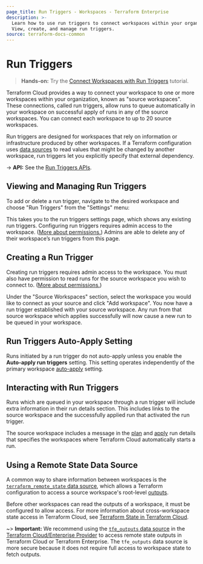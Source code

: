 ```yaml
---
page_title: Run Triggers - Workspaces - Terraform Enterprise
description: >-
  Learn how to use run triggers to connect workspaces within your organization.
  View, create, and manage run triggers.
source: terraform-docs-common
---
```


# Run Triggers

> **Hands-on:** Try the [Connect Workspaces with Run Triggers](/terraform/tutorials/cloud/cloud-run-triggers?utm_source=WEBSITE&utm_medium=WEB_IO&utm_offer=ARTICLE_PAGE&utm_content=DOCS) tutorial.

Terraform Cloud provides a way to connect your workspace to one or more workspaces within your organization, known as "source workspaces". These connections, called run triggers, allow runs to queue automatically in your workspace on successful apply of runs in any of the source workspaces. You can connect each workspace to up to 20 source workspaces.

Run triggers are designed for workspaces that rely on information or infrastructure produced by other workspaces. If a Terraform configuration uses [data sources](/terraform/language/data-sources) to read values that might be changed by another workspace, run triggers let you explicitly specify that external dependency.

-> **API:** See the [Run Triggers APIs](/terraform/enterprise/api-docs/run-triggers).

## Viewing and Managing Run Triggers

To add or delete a run trigger, navigate to the desired workspace and choose "Run Triggers" from the "Settings" menu:

This takes you to the run triggers settings page, which shows any existing run triggers. Configuring run triggers requires admin access to the workspace. ([More about permissions.](/terraform/enterprise/users-teams-organizations/permissions)) Admins are able to delete any of their workspace’s run triggers from this page.

[permissions-citation]: #intentionally-unused---keep-for-maintainers

## Creating a Run Trigger

Creating run triggers requires admin access to the workspace. You must also have permission to read runs for the source workspace you wish to connect to. ([More about permissions.](/terraform/enterprise/users-teams-organizations/permissions))

[permissions-citation]: #intentionally-unused---keep-for-maintainers

Under the "Source Workspaces" section, select the workspace you would like to connect as your source and click "Add workspace". You now have a run trigger established with your source workspace. Any run from that source workspace which applies successfully will now cause a new run to be queued in your workspace.

<!-- BEGIN: TFC:only name:auto-apply-run-trigger -->

## Run Triggers Auto-Apply Setting

Runs initiated by a run trigger do not auto-apply unless you enable the **Auto-apply run triggers** setting. This setting operates independently of the primary workspace [auto-apply](/terraform/enterprise/workspaces/settings#auto-apply) setting.

<!-- END: TFC:only name:auto-apply-run-trigger -->

## Interacting with Run Triggers

Runs which are queued in your workspace through a run trigger will include extra information in their run details section. This includes links to the source workspace and the successfully applied run that activated the run trigger.

The source workspace includes a message in the [plan](/terraform/docs/glossary#plan-noun-1-) and [apply](/terraform/docs/glossary#apply-noun-) run details that specifies the workspaces where Terraform Cloud automatically starts a run.

## Using a Remote State Data Source

A common way to share information between workspaces is the [`terraform_remote_state` data source](/terraform/language/state/remote-state-data), which allows a Terraform configuration to access a source workspace's root-level [outputs](/terraform/language/values/outputs).

Before other workspaces can read the outputs of a workspace, it must be configured to allow access. For more information about cross-workspace state access in Terraform Cloud, see [Terraform State in Terraform Cloud](/terraform/enterprise/workspaces/state).

~> **Important:** We recommend using the [`tfe_outputs` data source](https://registry.terraform.io/providers/hashicorp/tfe/latest/docs/data-sources/outputs) in the [Terraform Cloud/Enterprise Provider](https://registry.terraform.io/providers/hashicorp/tfe/latest/docs) to access remote state outputs in Terraform Cloud or Terraform Enterprise. The `tfe_outputs` data source is more secure because it does not require full access to workspace state to fetch outputs.
